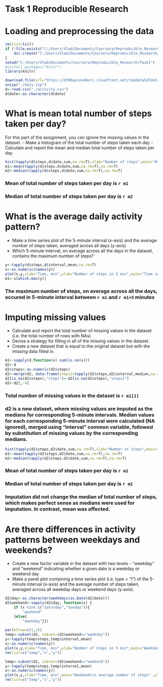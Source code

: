 Task 1 Reproducible Research
========================================================

# Loading and preprocessing the data
```r
rm(list=ls())
if (!file.exists("C:/Users/Vlad/Documents/Coursera/Reproducible_Research/Task1")){
    dir.create("C:/Users/Vlad/Documents/Coursera/Reproducible_Research/Task1")
}
setwd("C:/Users/Vlad/Documents/Coursera/Reproducible_Research/Task1")
#install.packages("knitr")
library(knitr)
```

```r
download.file(url="https://d396qusza40orc.cloudfront.net/repdata%2Fdata%2Factivity.zip", "./dats.zip",method="curl")
unzip("./dats.zip")
d<-read.csv("./activity.csv")
d$date<-as.character(d$date)
```


# What is mean total number of steps taken per day?
For this part of the assignment, you can ignore the missing values in the dataset.
- Make a histogram of the total number of steps taken each day
- Calculate and report the mean and median total number of steps taken per day
```r
hist(tapply(d$steps,d$date,sum,na.rm=T),xlab="Number of steps",main="Histogram of number of steps per day", col="green")
m1<-mean(tapply(d$steps,d$date,sum,na.rm=T),na.rm=T)
m2<-median(tapply(d$steps,d$date,sum,na.rm=T),na.rm=T)
```

### Mean of total number of steps taken per day is `r m1`
### Median of total number of steps taken per day is `r m2`

# What is the average daily activity pattern?
- Make a time series plot of the 5-minute interval (x-axis) and the average number of steps taken, averaged across all days (y-axis)
- Which 5-minute interval, on average across all the days in the dataset, contains the maximum number of steps?
```r
y<-tapply(d$steps,d$interval,mean,na.rm=T)
x<-as.numeric(names(y))
plot(x,y,xlab="Time, min",ylab="Number of steps in 5 min",main="Time series of number of steps\n averaged across all days" ,type="l")
m1<-x[which.max(y)] 
```
### The maximum number of steps, on average across all the days, occured in 5-minute interval between `r m1` and `r m1+5` minutes

# Imputing missing values
- Calculate and report the total number of missing values in the dataset (i.e. the total number of rows with NAs)
- Devise a strategy for filling in all of the missing values in the dataset.
- Create a new dataset that is equal to the original dataset but with the missing data filled in.
```r
m1<-sapply(d,function(x) sum(is.na(x)))
d2<-d
d2$steps<-as.numeric(d2$steps)
d2<-merge(d2, data.frame(steps2=tapply(d2$steps,d2$interval,median,na.rm=T), interval=x), by="interval" )
d2[is.na(d2$steps),"steps"]<-d2[is.na(d2$steps),"steps2"]
d2<-d2[,-4]
```
### Total number of missing values in the dataset is `r m1[1]`
### d2 is a new dataset, where missing values are imputed as the medians for corresponding 5-minute intervals. Median values for each corresponding 5-minute interval were calculated (NA ignored), merged using "interval" common variable, followed by substitution of missing values by the corresponding medians.

```r
hist(tapply(d2$steps,d2$date,sum,na.rm=T),xlab="Number of steps",main="Histogram of number of steps per day\n after imputation", col="red")
m1<-mean(tapply(d2$steps,d2$date,sum,na.rm=T),na.rm=T)
m2<-median(tapply(d2$steps,d2$date,sum,na.rm=T),na.rm=T) 
```
### Mean of total number of steps taken per day is `r m1`
### Median of total number of steps taken per day is `r m2`

### Imputation did not change the median of total number of steps, which makes perfect sense as medians were used for imputation. In contrast, mean was affected.

# Are there differences in activity patterns between weekdays and weekends?
- Create a new factor variable in the dataset with two levels - "weekday" and "weekend" indicating whether a given date is a weekday or weekend day
- Make a panel plot containing a time series plot (i.e. type = "l") of the 5-minute interval (x-axis) and the average number of steps taken, averaged across all weekday days or weekend days (y-axis). 
```r
d2$day<-as.character(weekdays(as.Date(d2$date)))
d2$weekend<-sapply(d2$day, function(x) { 
    if (x %in% c("Saturday","Sunday")){
        "weekend"
    }else{
        "weekday"}})
 
par(mfrow=c(1,2))
temp<-subset(d2, subset=(d2$weekend=="weekday"))
y<-tapply(temp$steps,temp$interval,mean)
x<-as.numeric(names(y))
plot(x,y,xlab="Time, min",ylab="Number of steps in 5 min",main="Weekdays\n average number of steps" ,type="l")
rm(list=c("temp","x","y"))

temp<-subset(d2, subset=(d2$weekend=="weekend"))
y<-tapply(temp$steps,temp$interval,mean)
x<-as.numeric(names(y))
plot(x,y,xlab="Time, min",main="Weekends\n average number of steps" ,ylab="",type="l")
rm(list=c("temp","x","y"))
```




